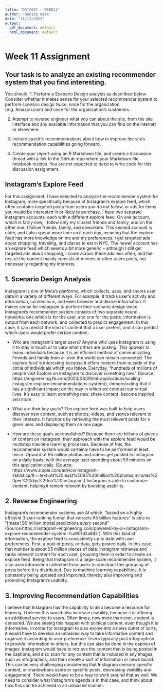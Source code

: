```yaml
---
title: "DATA607 - WEEK11"
author: "Renida Kasa"
date: "11/13/2023"
output:
  pdf_document: default
  html_document: default
---
```


# Week 11 Assignment

## Your task is to analyze an existing recommender system that you find interesting.  

You should:
1. Perform a Scenario Design analysis as described below.  Consider whether it makes sense for your selected recommender 
system to perform scenario design twice, once for the organization (e.g. Amazon.com) and once for the organization's customers.

2. Attempt to reverse engineer what you can about the site, from the site interface and any available information that you 
can find on the Internet or elsewhere.

3. Include specific recommendations about how to improve the site's recommendation capabilities going forward. 

4. Create your report using an R Markdown file, and create a discussion thread with a link to the GitHub 
repo where your Markdown file notebook resides.  You are not expected to need to write code for this discussion assignment.

## Instagram's Explore Feed

For this assignment, I have selected to analyze the recommender system for Instagram, more specifically because of Instagram's 
explore feed, which often contains targeted posts from users you do not follow, or ads for items you would be interested in or 
likely to purchase. I have two separate instagram accounts, each with a different explore feed. On one account, which is fairly 
new, I follow only my closest friends and family, and on the other one, I follow friends, family, and coworkers. This second 
account is older, and I also spend more time on it each day, meaning that the explore feed has more knowledge on me and my preferences. 
I get targeted ads about shopping, traveling, and places to eat in NYC. The newer account has an explore feed which seems a bit 
more generic -- although I still get targeted ads about shopping, I come across these ads less often, and the rest of the content 
mainly consists of memes or other users posts, not necessarily regarding my interests. 


## 1. Scenario Design Analysis

Instagram is one of Meta's platforms, which collects, uses, and shares user data in a variety of different ways. For example, it 
tracks user's activity and information, connections, and even browser and device information. It makes sense for Instagram to perform 
their scenario design twice. Instagram's recommender system consists of two separate neural networks: one which is for the user, and 
one for the posts. Information is output from each network, and collected to predict engagement. In this case, it can predict the kind 
of content that a user prefers, and it can predict which users would prefer certain content. 

- Who are Instagram's target users?
Anyone who uses Instagram is using it to stay in touch or to view what others are posting. This appeals to many individuals because it 
is an efficient method of communicating. Friends and family from all over the world can remain connected. The explore feed is 
interesting because it offers content from outside of the circle of individuals which you follow. Everyday, "hundreds of millions of 
people visit Explore on Instagram to discover something new" (Source: https://engineering.fb.com/2023/08/09/ml-applications/scaling-instagram-explore-recommendations-system/), demonstrating that it has a significant impact on the way in which we conduct our 
virtual lives. It's easy to learn something new, share content, become inspired, and more. 

- What are their key goals?
The explore feed was built to help users discover new content, such as photos, videos, and stories relevant to their interests. 
It functions by retrieving the most relevent posts for a given user, and displaying them on one page.

- How are these goals accomplished?
Because there are billions of pieces of content on Instagram, their approach with the explore feed would be multistep machine 
learning processes. Because of this, the recommender system would certainly have to be performed at least twice. Upward of 95 million 
photos and videos get posted to Instagram on a daily basis, with the average user spending about 53 minutes on this application daily. 
(Source: https://www.zippia.com/advice/instagram-statistics/#:~:text=At%20least%2095%20million%20photos,minutes%20per%20day%20on%20Instagram.) 
Instagram is able to customize content, helping it remain relevant by boosting usability. 

## 2. Reverse Engineering
Instagram's recommender systems use AI which, "based on a highly efficient 3-part ranking funnel that extracts 65 billion features" is 
able to  "[make] 90 million model predictions every second" (Source:https://instagram-engineering.com/powered-by-ai-instagrams-explore-recommender-system-7ca901d2a882 ). With this kind of information, the explore feed is consistently up to date with user preferences. 
First, a pool of posts, or data, gets posted daily. In this case, that number is about 95 million pieces of data. Instagram retrieves 
and ranks relevant content for each user, grouping them in order to create an explore feed. Being that Instagram is a large-scale recommender system, it also uses information collected from users to construct this grouping of posts before it is distributed. Due 
to  machine learning capabilities, it is constantly being updated and improved, thereby also improving and promoting Instagram's usabilty. 

## 3. Improving Recommendation Capabilities
I believe that Instagram has the capability to also become a resource for learning. I believe this would also increase usability, because 
it is offering an additional service to users. Often times, now more than ever, content is censored. We are seeing this happen with 
political content, even though it is informative. In order for Instagram to also evolve into a news outlet of sorts, it would have to 
develop an unbiased way to take informative content and organize it according to user preference. Users typically post infographics to 
provide information to others, but this can also be done in the caption of images. Instagram would have to retrieve the content that is 
being posted in the captions, and also scan for any content that is included in any images, such as infographics, and then create a sort of
information or news board. This can be very challenging considering that Instagram censors specific content, or shadowbans users or 
specific posts, decreasing visibility and engagement. There would have to be a way to work around that as well. We need to consider what 
Instagram's agenda is in this case, and think about how this can be achieved in an unbiased manner. 



